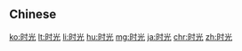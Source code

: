 {{also|時光}}
==Chinese==
{{zh-see|時光}}

[[ko:时光]]
[[lt:时光]]
[[li:时光]]
[[hu:时光]]
[[mg:时光]]
[[ja:时光]]
[[chr:时光]]
[[zh:时光]]